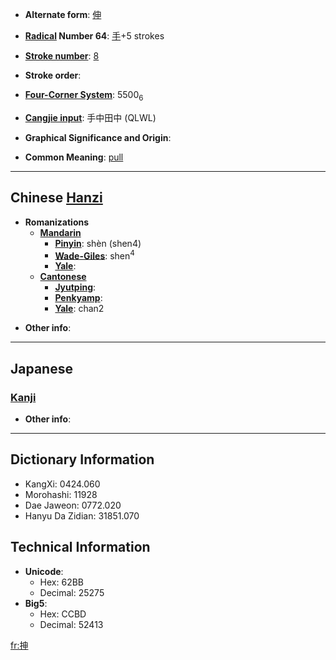 * '''Alternate form''': [[伸]]

* '''[[Wiktionary:Chinese radical index| Radical]] Number 64''': [[Wiktionary:Chinese radical index 手|手]]+5 strokes

* '''[[Wiktionary:Chinese total strokes index|Stroke number]]''': [[Wiktionary:Chinese total strokes index 8|8]]

* '''Stroke order''': 

* '''[[Wiktionary:Chinese four corner index|Four-Corner System]]''': 5500<sub>6</sub>

* '''[[Wiktionary:Chinese Cangjie index|Cangjie input]]''': 手中田中 (QLWL)

* '''Graphical Significance and Origin''': 

* '''Common Meaning''': [[pull]]

----

== Chinese [[Hanzi]] ==

* '''Romanizations'''
** '''[[Mandarin]]'''
*** '''[[Pinyin]]''': shèn (shen4)
*** '''[[Wade-Giles]]''': shen<sup>4</sup>
*** '''[[Yale]]''': 
** '''[[Cantonese]]'''
*** '''[[Jyutping]]''':
*** '''[[Penkyamp]]''': 
*** '''[[Yale]]''': chan2

* '''Other info''': 

----

==Japanese==

===[[Kanji]]===
{{kanji|on readings=[[しん]] (shin)
|kun readings=[[のぶ]] (nobu), [[のべる]] (noberu), [[のばす]] (nobasu)
}}

* '''Other info''':  

----

== Dictionary Information ==

* KangXi: 0424.060
* Morohashi: 11928
* Dae Jaweon: 0772.020
* Hanyu Da Zidian: 31851.070

== Technical Information ==

* '''Unicode''':
** Hex: 62BB
** Decimal: 25275
* '''Big5''':
** Hex: CCBD
** Decimal: 52413

[[fr:抻]]